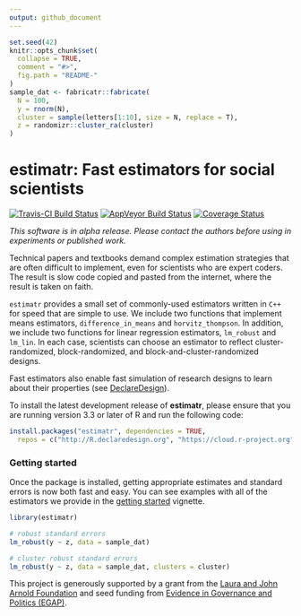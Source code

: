 ```yaml
---
output: github_document
---
```


<!-- README.md is generated from README.Rmd. Please edit that file -->

```r
set.seed(42)
knitr::opts_chunk$set(
  collapse = TRUE, 
  comment = "#>",
  fig.path = "README-"  
)
sample_dat <- fabricatr::fabricate(
  N = 100,
  y = rnorm(N),
  cluster = sample(letters[1:10], size = N, replace = T),
  z = randomizr::cluster_ra(cluster)
)
```

# estimatr: Fast estimators for social scientists

[![Travis-CI Build Status](https://travis-ci.org/DeclareDesign/estimatr.svg?branch=master)](https://travis-ci.org/DeclareDesign/estimatr)
[![AppVeyor Build Status](https://ci.appveyor.com/api/projects/status/github/DeclareDesign/estimatr?branch=master&svg=true)](https://ci.appveyor.com/project/DeclareDesign/estimatr)
[![Coverage Status](https://coveralls.io/repos/github/DeclareDesign/estimatr/badge.svg?branch=master)](https://coveralls.io/github/DeclareDesign/estimatr?branch=master)

*This software is in alpha release. Please contact the authors before using in experiments or published work.*

Technical papers and textbooks demand complex estimation strategies that are often difficult to implement, even for scientists who are expert coders. The result is slow code copied and pasted from the internet, where the result is taken on faith.

`estimatr` provides a small set of commonly-used estimators written in `C++` for speed that are simple to use. We include two functions that implement means estimators, `difference_in_means` and `horvitz_thompson`. In addition, we include two functions for linear regression estimators, `lm_robust` and `lm_lin`. In each case, scientists can choose an estimator to reflect cluster-randomized, block-randomized, and block-and-cluster-randomized designs.

Fast estimators also enable fast simulation of research designs to learn about their properties (see [DeclareDesign](http://declaredesign.org)). 

To install the latest development release of **estimatr**, please ensure that you are running version 3.3 or later of R and run the following code:

```r
install.packages("estimatr", dependencies = TRUE,
  repos = c("http://R.declaredesign.org", "https://cloud.r-project.org"))
```

### Getting started

Once the package is installed, getting appropriate estimates and standard errors is now both fast and easy. You can see examples with all of the estimators we provide in the [getting started](articles/estimatr-vignette.html) vignette.

```r
library(estimatr)

# robust standard errors
lm_robust(y ~ z, data = sample_dat)

# cluster robust standard errors
lm_robust(y ~ z, data = sample_dat, clusters = cluster)
```

This project is generously supported by a grant from the [Laura and John Arnold Foundation](http://www.arnoldfoundation.org) and seed funding from [Evidence in Governance and Politics (EGAP)](http://egap.org).
